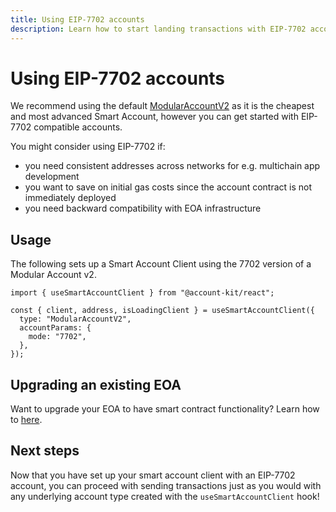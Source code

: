 ```yaml
---
title: Using EIP-7702 accounts
description: Learn how to start landing transactions with EIP-7702 accounts
---
```


# Using EIP-7702 accounts

We recommend using the default [ModularAccountV2](/smart-contracts/modular-account-v2/overview) as it is the cheapest and most advanced Smart Account, however you can get started with EIP-7702 compatible accounts.

You might consider using EIP-7702 if:

- you need consistent addresses across networks for e.g. multichain app development
- you want to save on initial gas costs since the account contract is not immediately deployed
- you need backward compatibility with EOA infrastructure

## Usage

The following sets up a Smart Account Client using the 7702 version of a Modular Account v2.

```tsx twoslash
import { useSmartAccountClient } from "@account-kit/react";

const { client, address, isLoadingClient } = useSmartAccountClient({
  type: "ModularAccountV2",
  accountParams: {
    mode: "7702",
  },
});
```

## Upgrading an existing EOA

Want to upgrade your EOA to have smart contract functionality? Learn how to [here](/smart-contracts/modular-account/upgrading-to-modular-account).

## Next steps

Now that you have set up your smart account client with an EIP-7702 account, you can proceed with sending transactions just as you would with any underlying account type created with the `useSmartAccountClient` hook!
